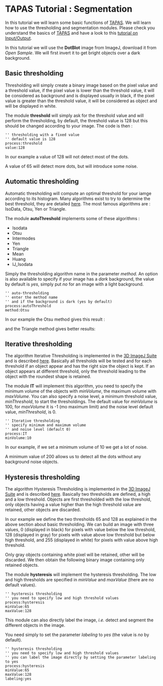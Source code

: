 = TAPAS Tutorial : Segmentation =
In this tutorial we will learn some basic functions of [[plugin:utilities:tapas_:integrated_framework_for_automated_processing_and_analysis:start|TAPAS]]. We will learn how to use the thresholding and segmentation modules. Please check you understand the basics of [[plugin:utilities:tapas_:integrated_framework_for_automated_processing_and_analysis:start|TAPAS]] and have a look to this [[plugin:utilities:tapas_tutorial_:input_output_i:start|tutorial on Input/Output]]. 

In this tutorial we will use the '''DotBlot''' image from ImageJ, download it from ''Open Sample''. We will first invert it to get bright objects over a dark background. 

{{:plugin:stacks:3d_ij_suite:dot_blot-inv.png?256|Dot blot image}}

== Basic thresholding ==
Thresholding will simply create a binary image based on the pixel value and a threshold value, if the pixel value is lower than the threshold value, it will be considered as background and is displayed usually in black, if the pixel value is greater than the threshold value, it will be considered as object and will be displayed in white.

The module '''threshold''' will simply ask for the threshold value and will perform the thresholding, by default, the threshold value is 128 but this should be changed according to your image. The code is then :

<source>
'' thresholding with a fixed value
'' default value is 128
process:threshold
value:128
</source>  

In our example a value of 128 will not detect most of the dots.

{{:plugin:stacks:3d_ij_suite:dot_blot-inv-th128.png?256|}}

A value of 65 will detect more dots, but will introduce some noise.

{{:plugin:stacks:3d_ij_suite:dot_blot-inv-th65.png?256|}}

== Automatic thresholding ==
Automatic thresholding will compute an optimal threshold for your iamge according to its histogram. Many algorithms exist to try to determine the best threshold, they are detailed [[https://imagej.net/Auto_Threshold|here]]. The most famous algorithms are : IsoData, Otsu, Yen or Triangle. 

The module '''autoThreshold''' implements some of these algorithms : 
* Isodata
* Otsu
* Intermodes
* Yen
* Triangle
* Mean
* Huang
* IJ_Isodata

Simply the thresholding algorithm name in the parameter ''method''. An option is also available to specify if your image has a ''dark'' background, the value by default is ''yes'', simply put ''no'' for an image with a light background. 

<source>
'' auto-thresholding
'' enter the method name 
'' and if the background is dark (yes by default)
process:autoThreshold
method:Otsu
</source>

In our example the Otsu method gives this result :

{{:plugin:stacks:3d_ij_suite:dot_blot-inv-otsu.png?256|}}

and the Triangle method gives better results:

{{:plugin:stacks:3d_ij_suite:dot_blot-inv-triangle.png?256|}}

== Iterative thresholding ==
The algorithm Iterative Thresholding is implemented in the [[plugin:stacks:3d_ij_suite:start|3D ImageJ Suite]] and is described [[plugin:segmentation:3d_spots_segmentation:start#d_iterative_thresholding|here]]. 
Basically all thresholds will be tested and for each threshold if an object appear and has the right size the object is kept. If an object appears at different threshold, only the threshold leading to the object with the roundest shape is retained. 

The module '''IT''' will implement this algorithm, you need to specify the minimum volume of the objects with ''minVolume'', the maximum volume with ''maxVolume''. You can also specify a noise level, a minimum threshold value, ''minThreshold'', to start the thresholdings. The default value for ''minVolume'' is 100, for ''maxVolume'' it is -1 (mo maximum limit) and the noise level default value, ''minThreshold'', is 0. 

<source>
'' Iterative thresholding
'' specify minimum and maximum volume
'' and noise level (default 0)
process:IT 
minVolume:10
</source>

In our example, if we set a minimum volume of 10 we get a lot of noise.

{{:plugin:stacks:3d_ij_suite:dot_blot-inv-itmin10.png?256|}}

A minimum value of 200 allows us to detect all the dots without any background noise objects. 

{{:plugin:stacks:3d_ij_suite:dot_blot-inv-itmin200.png?256|}}

== Hysteresis thresholding ==
The algorithm Hysteresis Thresholding is implemented in the [[plugin:stacks:3d_ij_suite:start|3D ImageJ Suite]] and is described [[plugin:segmentation:3d_spots_segmentation:start|here]]. 
Basically two thresholds are defined, a high and a low threshold. Objects are first thresholded with the low threshold, only objects having a value higher than the high threshold value are retained, other objects are discarded. 

In our example we define the two thresholds 65 and 128 as explained in the above section about basic thresholding. We can build an image with three values, 0 (displayed in black) for pixels with value below the low threshold, 128 (displayed in gray) for pixels with value above low threshold but below high threshold, and 255 (displayed in white) for pixels with value above high threshold.

{{:plugin:stacks:3d_ij_suite:dot_blot-inv.png_multi.png?256|}}

Only gray objects containing white pixel will be retained, other will be discarded. We then obtain the following binary image containing only retained objects. 

{{:plugin:stacks:3d_ij_suite:hyst_dot_blot-inv65-128-Bin.png?256|}}

The module '''hysteresis''' will implement the hysteresis thresholding. The low and high thresholds are specified in ''minValue'' and ''maxValue'' (there are no default values). 

<source>
'' hysteresis thresholding
'' you need to specify low and high threshold values
process:hysteresis
minValue:65
maxValue:128
</source> 

This module can also directly label the image, ''i.e.'' detect and segment the different objects in the image.

{{:plugin:stacks:3d_ij_suite:hyst_dot_blot-inv65-128.png?256|}}

You need simply to set the parameter ''labeling'' to ''yes'' (the value is ''no'' by default).
<source>
'' hysteresis thresholding
'' you need to specify low and high threshold values
'' you can label the image directly by setting the parameter labeling to yes
process:hysteresis
minValue:65
maxValue:128
labeling:yes
</source>

